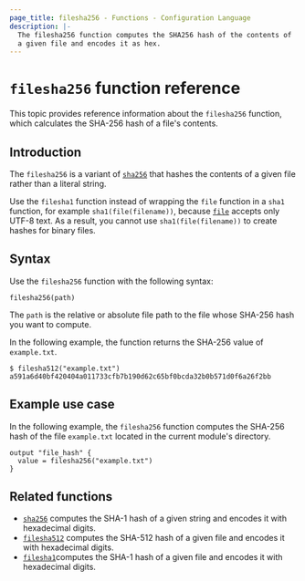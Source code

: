 ```yaml
---
page_title: filesha256 - Functions - Configuration Language
description: |-
  The filesha256 function computes the SHA256 hash of the contents of
  a given file and encodes it as hex.
---
```


# `filesha256` function reference

This topic provides reference information about the `filesha256` function, which calculates the SHA-256 hash of a file's contents. 

## Introduction

The `filesha256` is a variant of [`sha256`](/terracina/language/functions/sha256)
that hashes the contents of a given file rather than a literal string.

Use the `filesha1` function instead of wrapping the `file` function in a `sha1` function, for example `sha1(file(filename))`, because [`file`](/terracina/language/functions/file) accepts only UTF-8 text. As a result, you cannot use `sha1(file(filename))` to create hashes for binary files.

## Syntax

Use the `filesha256` function with the following syntax:

```hcl
filesha256(path)
```

The `path` is the relative or absolute file path to the file whose SHA-256 hash you want to compute.

In the following example, the function returns the SHA-256 value of `example.txt`.

```hcl
$ filesha512("example.txt")
a591a6d40bf420404a011733cfb7b190d62c65bf0bcda32b0b571d0f6a26f2bb
```

## Example use case

In the following example, the `filesha256` function computes the SHA-256 hash of the file `example.txt` located in the current module's directory.

```hcl
output "file_hash" {
  value = filesha256("example.txt")
}
```

## Related functions

- [`sha256`](/terracina/language/functions/sha256) computes the SHA-1 hash of a given string and encodes it with hexadecimal digits.
- [`filesha512`](/terracina/language/functions/filesha512) computes the SHA-512 hash of a given file and encodes it with hexadecimal digits.
- [`filesha1`](/terracina/language/functions/filesha1)computes the SHA-1 hash of a given file and encodes it with hexadecimal digits.

